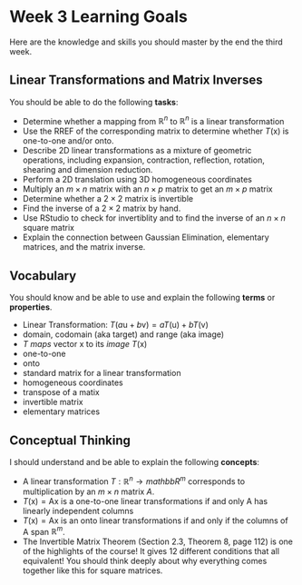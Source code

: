 # Week 3 Learning Goals

Here are the knowledge and skills you should master by the end the third week.


## Linear Transformations and Matrix Inverses

You should be able to do the following **tasks**:

* Determine whether a mapping from $\mathbb{R}^n$ to $\mathbb{R}^n$ is a linear transformation
* Use the RREF of the corresponding matrix to determine whether $T(\mathsf{x})$ is one-to-one and/or onto.
* Describe 2D linear transformations as a mixture of geometric operations, including expansion, contraction, reflection, rotation, shearing  and dimension reduction. 
* Perform a 2D translation using 3D homogeneous coordinates
* Multiply an $m \times n$ matrix with an $n \times p$ matrix to get an $m \times p$ matrix
* Determine whether a $2 \times 2$ matrix is invertible
* Find the inverse of a $2 \times 2$ matrix by hand.
* Use RStudio to check for invertiblity and to find the inverse of an $n \times n$ square matrix
* Explain the connection between Gaussian Elimination, elementary matrices, and the matrix inverse.



## Vocabulary

You should know and be able to use and explain the following **terms** or **properties**. 

* Linear Transformation: $T(a \mathsf{u}  + b \mathsf{v}) = a T(\mathsf{u})  + b T(\mathsf{v})$
* domain, codomain (aka target) and range (aka image)
* $T$ *maps* vector $\mathsf{x}$ to its *image* $T(\mathsf{x})$
* one-to-one
* onto
* standard matrix for a linear transformation
* homogeneous coordinates
* transpose of a matix
* invertible matrix
* elementary matrices

## Conceptual Thinking

I should understand and be able to explain the following **concepts**:

* A linear transformation $T: \mathbb{R}^n \rightarrow mathbb{R}^m$ corresponds to multiplication by an $m \times n$ matrix $A$.
* $T(\mathsf{x})=\mathsf{A} \mathsf{x}$ is a one-to-one linear transformations if and only $\mathsf{A}$ has linearly independent columns
* $T(\mathsf{x})=\mathsf{A} \mathsf{x}$ is an onto linear transformations if  and only if the  columns of $\mathsf{A}$ span $\mathbb{R}^m$.
* The Invertible Matrix Theorem (Section 2.3, Theorem 8, page 112) is one of the highlights of the course! It gives 12 different conditions that all equivalent! You should think deeply about why everything comes together like this for square matrices.



